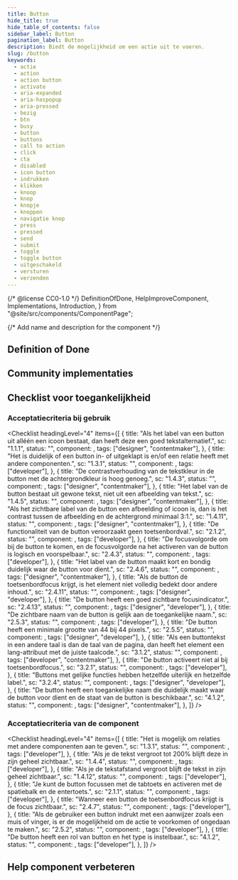 ```yaml
---
title: Button
hide_title: true
hide_table_of_contents: false
sidebar_label: Button
pagination_label: Button
description: Biedt de mogelijkheid om een actie uit te voeren.
slug: /button
keywords:
  - actie
  - action
  - action button
  - activate
  - aria-expanded
  - aria-haspopup
  - aria-pressed
  - bezig
  - btn
  - busy
  - button
  - buttons
  - call to action
  - click
  - cta
  - disabled
  - icon button
  - indrukken
  - klikken
  - knoop
  - knop
  - knopje
  - knoppen
  - navigatie knop
  - press
  - pressed
  - send
  - submit
  - toggle
  - toggle button
  - uitgeschakeld
  - versturen
  - verzenden
---
```


{/* @license CC0-1.0 */}
DefinitionOfDone,
HelpImproveComponent,
Implementations,
Introduction,
} from "@site/src/components/ComponentPage";

{/* Add name and description for the component */}


<Introduction component={component} headingLevel={1} description={description} />

## Definition of Done

<DefinitionOfDone component={component} headingLevel={3} />

## Community implementaties

<Implementations component={component} headingLevel={3} />

## Checklist voor toegankelijkheid

<IntroGebruik />

### Acceptatiecriteria bij gebruik

<AcImplementatie />

<Checklist
  headingLevel="4"
  items={[
    {
      title: "Als het label van een button uit alléén een icoon bestaat, dan heeft deze een goed tekstalternatief.",
      sc: "1.1.1",
      status: "",
      component: <Wcag111 />,
      tags: ["designer", "contentmaker"],
    },
    {
      title: "Het is duidelijk of een button in- of uitgeklapt is en/of een relatie heeft met andere componenten.",
      sc: "1.3.1",
      status: "",
      component: <Wcag131 />,
      tags: ["developer"],
    },
    {
      title: "De contrastverhouding van de tekstkleur in de button met de achtergrondkleur is hoog genoeg.",
      sc: "1.4.3",
      status: "",
      component: <Wcag143 />,
      tags: ["designer", "contentmaker"],
    },
    {
      title: "Het label van de button bestaat uit gewone tekst, niet uit een afbeelding van tekst.",
      sc: "1.4.5",
      status: "",
      component: <Wcag145 />,
      tags: ["designer", "contentmaker"],
    },
    {
      title:
        "Als het zichtbare label van de button een afbeelding of icoon is, dan is het contrast tussen de afbeelding en de achtergrond minimaal 3:1.",
      sc: "1.4.11",
      status: "",
      component: <Wcag1411 />,
      tags: ["designer", "contentmaker"],
    },
    {
      title: "De functionaliteit van de button veroorzaakt geen toetsenbordval.",
      sc: "2.1.2",
      status: "",
      component: <Wcag212 />,
      tags: ["developer"],
    },
    {
      title:
        "De focusvolgorde om bij de button te komen, en de focusvolgorde na het activeren van de button is logisch en voorspelbaar.",
      sc: "2.4.3",
      status: "",
      component: <Wcag243 />,
      tags: ["developer"],
    },
    {
      title: "Het label van de button maakt kort en bondig duidelijk waar de button voor dient.",
      sc: "2.4.6",
      status: "",
      component: <Wcag246 />,
      tags: ["designer", "contentmaker"],
    },
    {
      title: "Als de button de toetsenbordfocus krijgt, is het element niet volledig bedekt door andere inhoud.",
      sc: "2.4.11",
      status: "",
      component: <Wcag2411 />,
      tags: ["designer", "developer"],
    },
    {
      title: "De button heeft een goed zichtbare focusindicator.",
      sc: "2.4.13",
      status: "",
      component: <Wcag2413 />,
      tags: ["designer", "developer"],
    },
    {
      title: "De zichtbare naam van de button is gelijk aan de toegankelijke naam.",
      sc: "2.5.3",
      status: "",
      component: <Wcag253 />,
      tags: ["developer"],
    },
    {
      title: "De button heeft een minimale grootte van 44 bij 44 pixels.",
      sc: "2.5.5",
      status: "",
      component: <Wcag255 />,
      tags: ["designer", "developer"],
    },
    {
      title:
        "Als een buttontekst in een andere taal is dan de taal van de pagina, dan heeft het element een lang-attribuut met de juiste taalcode.",
      sc: "3.1.2",
      status: "",
      component: <Wcag312 />,
      tags: ["developer", "contentmaker"],
    },
    {
      title: "De button activeert niet al bij toetsenbordfocus.",
      sc: "3.2.1",
      status: "",
      component: <Wcag321 />,
      tags: ["developer"],
    },
    {
      title: "Buttons met gelijke functies hebben hetzelfde uiterlijk en hetzelfde label.",
      sc: "3.2.4",
      status: "",
      component: <Wcag324 />,
      tags: ["designer", "developer"],
    },
    {
      title:
        "De button heeft een toegankelijke naam die duidelijk maakt waar de button voor dient en de staat van de button is beschikbaar.",
      sc: "4.1.2",
      status: "",
      component: <Wcag412 />,
      tags: ["designer", "contentmaker"],
    },
  ]}
/>

### Acceptatiecriteria van de component

<AcComponent />

<Checklist
  headingLevel="4"
  items={[
    {
      title: "Het is mogelijk om relaties met andere componenten aan te geven.",
      sc: "1.3.1",
      status: "",
      component: <Wcag131NLDS />,
      tags: ["developer"],
    },
    {
      title: "Als je de tekst vergroot tot 200% blijft deze in zijn geheel zichtbaar.",
      sc: "1.4.4",
      status: "",
      component: <Wcag144 />,
      tags: ["developer"],
    },
    {
      title: "Als je de tekstafstand vergroot blijft de tekst in zijn geheel zichtbaar.",
      sc: "1.4.12",
      status: "",
      component: <Wcag1412 />,
      tags: ["developer"],
    },
    {
      title: "Je kunt de button focussen met de tabtoets en activeren met de spatiebalk en de entertoets.",
      sc: "2.1.1",
      status: "",
      component: <Wcag211 />,
      tags: ["developer"],
    },
    {
      title: "Wanneer een button de toetsenbordfocus krijgt is de focus zichtbaar.",
      sc: "2.4.7",
      status: "",
      component: <Wcag247 />,
      tags: ["developer"],
    },
    {
      title:
        "Als de gebruiker een button indrukt met een aanwijzer zoals een muis of vinger, is er de mogelijkheid om de actie te voorkomen of ongedaan te maken.",
      sc: "2.5.2",
      status: "",
      component: <Wcag252 />,
      tags: ["developer"],
    },
    {
      title: "De button heeft een rol van button en het type is instelbaar.",
      sc: "4.1.2",
      status: "",
      component: <Wcag412NLDS />,
      tags: ["developer"],
    },
  ]}
/>

## Help component verbeteren

<HelpImproveComponent component={component} headingLevel={3} />
